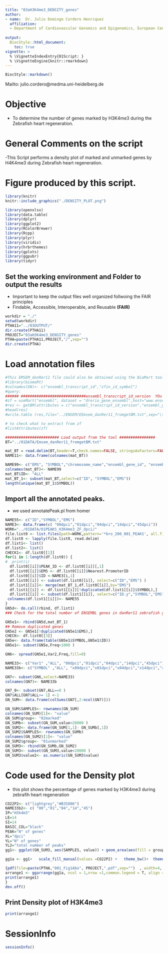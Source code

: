 ---
title: "03aH3K4me3_DENSITY_genes"
author:
- name:  Dr. Julio Domingo Cordero Henriquez
  affiliation: 
  - Department of Cardiovascular Genomics and Epigenomics, European Center for Angioscience (ECAS), Medical Faculty Mannheim, Heidelberg University, Mannheim, Germany
  
output:
  BiocStyle::html_document:
    toc: true
vignette: >
  % \VignetteIndexEntry{01Script: }
  % \VignetteEngine{knitr::rmarkdown}
---
```{r style, echo = FALSE, results = 'asis'}
BiocStyle::markdown()
```


Mailto: julio.cordero@medma.uni-heidelberg.de<br />

# **Objective**
- To determine the number of genes marked by H3K4me3 during the Zebrafish heart regeneration.

# General Comments on the script
-This Script performs a density plot of marked and unmarked genes by H4K4me3 during Zebrafish heart regeneration. <br />


# Figure produced by this script.
```{r,fig.dim = c(13, 8), results="asis", align='center',out.width="150%", echo=F}
library(knitr)
knitr::include_graphics("./DENSITY_PLOT.png")
```   

```{r,message=FALSE,echo=FALSE,warning=FALSE}
library(openxlsx)
library(data.table)
library(dplyr)
library(ggplot2)
library(RColorBrewer)
library(Rcpp)
library(plyr)
library(viridis)
library(hrbrthemes)
library(gplots)
library(ggpubr)
library(tidyr)
```

## Set the working environment and Folder to output the results
- Important to keep the output files well organized follwoing the FAIR principles
- Findable, Accessible, Interoperable, and Reusable **(FAIR)**
```{r,class.source="bg-info",echo=TRUE,warning=FALSE}
workdir = "./"
setwd(workdir)
PTHA11="../03OUTPUT/"
dir.create(PTHA11)
PROJECT="03aH3K4me3_DENSITY_genes"
PTHA=paste(PTHA11,PROJECT,"/",sep="")
dir.create(PTHA)
```

# Load annotation files
```{r,class.source="bg-info",echo=TRUE,warning=FALSE}
#This EMSEM_danRer11 file could also be obtained using the BioMart tool
#library(biomaRt)
#colnames(GN)<- c("ensembl_transcript_id","zfin_id_symbol")
#query:
###### #############################ensembl_transcript_id_version  YOu could add any version and genome available ####################
#zf = useMart("ensembl", dataset = "drerio_gene_ensembl",host="www.ensembl.org")
#res <- getBM(attributes = c("ensembl_transcript_id_version","ensembl_gene_id", "ensembl_transcript_id",           "zfin_id_symbol"), mart = zf)
#head(res)
#write.table (res,file="../ENSEM/EEmsem_danRer11_fromgetBM.txt",sep="\t",row.names = F,col.names=T,dec=".",quote = F)

# to check what to extract from zf
#listAttributes(zf)

######################## Load output from the tool ################
BT="../01DATA/Emsem_danRer11_fromgetBM.txt"

mat_BT = read.delim(BT,header=T,check.names=FALSE, stringsAsFactors=FALSE)
NAME11<- data.frame(colnames(mat_BT))

NAME99<- c("EMS", "SYMBOL","chromosome_name","ensembl_gene_id", "ensembl_transcript_id")
colnames(mat_BT)<- NAME99
mat_BT$ID<- "ALL"
mat_BT_1<- subset(mat_BT,select=c("ID", "SYMBOL","EMS"))
length(unique(mat_BT_1$SYMBOL))
```



## Import all the annotated peaks.
- we used annotatePeak.pl from homer
```{r,class.source="bg-info",echo=TRUE,warning=FALSE}
NAME55<- c("ID","SYMBOL","EMS")
NAME3<- data.frame(c( "00dpci","01dpci","04dpci","14dpci","45dpci"))
WORK="../01DATA/01PEAKS_H3K4me3_ZF_dpci/"
file.list0 <- list.files(path=WORK,pattern='*bro_200_001_PEAKS', all.files = T,    full.names = T, recursive = T)
df.list0 <- lapply(file.list0, read.delim)
df.list1<- list()
df.list2<- list()
CHECK1<- df.list0[[1]]
for(i in 1:length(df.list0)) {
#  print(i)
  df.list0[[i]]$PEAK_ID <- df.list0[[i]][,1]
  df.list0[[i]]$EMS <- df.list0[[i]]$Nearest.PromoterID
  df.list0[[i]]$ID <-NAME3[i,1]
  df.list0[[i]] <- subset(df.list0[[i]], select=c("ID","EMS") )
  df.list1[[i]]<- merge(mat_BT_1,df.list0[[i]],by="EMS")
  df.list1[[i]] <- df.list1[[i]][!duplicated(df.list1[[i]]$SYMBOL),]
  df.list1[[i]] <- subset(df.list1[[i]], select=c("ID.y","SYMBOL","EMS") )
 colnames(df.list1[[i]])<- NAME55
}
GN5d<- do.call(rbind, df.list1)
### Check for the total number of ENSEMBL genes in danRer11 zebrafish genome

GN5e1<- rbind(GN5d,mat_BT_1)
## Remove duplicated genes 
GN5e2 <- GN5e1[!duplicated(GN5e1$EMS),]
CHECK<- df.list0[[3]]
GN5e<- data.frame(table(GN5e1$SYMBOL,GN5e1$ID))
GN5e1<- subset(GN5e,Freq<1000 )

GN6<- spread(GN5e1,Var2,Freq,fill=0)

NAME33<- c("Var1" ,"ALL", "00dpci","01dpci","04dpci","14dpci","45dpci")
NAME33b<- c("SYMBOL" ,"ALL", "x00dpci","x01dpci","x04dpci","x14dpci","x45dpci")

GN7<- subset(GN6,select=NAME33)
colnames(GN7)<- NAME33b

GN7_0<- subset(GN7,ALL==0 )
GN7$ALL[GN7$ALL>= 1] <-1
GN_SUM<- data.frame(colSums(GN7[,2:ncol(GN7)]))

GN_SUM$SAMPLES<- rownames(GN_SUM)
colnames(GN_SUM)[1]<- "value"
GN_SUM$group<- "02marked"
GN_SUMb<- subset(GN_SUM,value<20000 )
GN_SUM2<- data.frame(GN_SUM[1,1]- GN_SUMb[,1])
GN_SUM2$SAMPLES<- rownames(GN_SUMb)
colnames(GN_SUM2)[1]<- "value"
GN_SUM2$group<- "01unmarked"
GN_SUM3<- rbind(GN_SUMb,GN_SUM2)
GN_SUM3<- subset(GN_SUM3,value<20000 )
GN_SUM3$value2<- as.numeric(GN_SUM3$value)
```


# Code used for the Density plot
- this plot shows the percentage of genes marked by H3K4me3 during zebrafih heart regeneration

```{r,class.source="bg-info",echo=TRUE,warning=FALSE}
CO22P2<- c("lightgrey","#B35806")
NAME33b2<- c( "00","01","04","14","45")
IP="H3k4m3"
LE=14
SI=14
BASIC_COL="black"
PEAK="N° of genes"
XL="dpci"
YL="N° of genes"
YL2="total number of peaks"
gg1<- ggplot(GN_SUM3, aes(SAMPLES, value)) + geom_area(aes(fill = group, group = group),position = "fill",alpha=0.8 , size=.5, colour="white")

gg1a <- gg1+   scale_fill_manual(values =CO22P2) +   theme_bw()+  theme( panel.border = element_rect(colour = BASIC_COL,  size=2),strip.placement = "outside",strip.text.y.left = element_text(angle=0),axis.text.x=element_text(angle = 0,size=SI , face="bold"),axis.text.y=element_text(angle = 0,size=SI , face="bold"),axis.title.y = element_text(angle = 90,size=SI , face="bold"),axis.title.x = element_text(angle = 0,size=SI , face="bold")) + labs(title=paste(PROJECT,sep="" ) , x=XL, y = YL)+ scale_y_continuous(breaks=seq(0,25,0.5))+ scale_x_discrete(labels=NAME33b2)

{pdf(file=paste(PTHA,"001_Fig1Abo", PROJECT,".pdf",sep="")  , width=4, height=3)
arrange1 <- ggarrange(gg1a, ncol = 1,nrow =1,common.legend = T, align = c("hv"),legend="right")
print(arrange1)
}
dev.off()
```


## Print  Density plot of H3K4me3
```{r,fig.dim = c(8, 6.5),class.source="bg-info",fig.align='center'}
print(arrange1)
```

# SessionInfo 
```{r,warning=FALSE}
sessionInfo()
```

